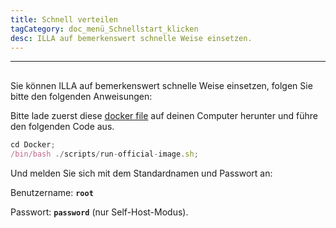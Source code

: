 ```yaml
---
title: Schnell verteilen
tagCategory: doc_menü_Schnellstart_klicken
desc: ILLA auf bemerkenswert schnelle Weise einsetzen.
---
```


* * *

## <Heading hidden>Schnell verteilen</Heading>

Sie können ILLA auf bemerkenswert schnelle Weise einsetzen, folgen Sie bitte den folgenden Anweisungen:

Bitte lade zuerst diese [docker file](https://github.com/illacloud/deploy-illa-manually/tree/main/docker) auf deinen Computer herunter und führe den folgenden Code aus.

```jsx
cd Docker;
/bin/bash ./scripts/run-official-image.sh;
```

Und melden Sie sich mit dem Standardnamen und Passwort an:

Benutzername: **`root`**

Passwort: **`password`** (nur Self-Host-Modus).
